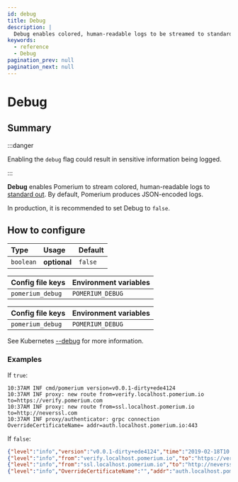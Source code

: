 ```yaml
---
id: debug
title: Debug
description: |
  Debug enables colored, human-readable logs to be streamed to standard out.
keywords:
  - reference
  - Debug
pagination_prev: null
pagination_next: null
---
```



# Debug

## Summary

:::danger

Enabling the `debug` flag could result in sensitive information being logged.

:::

**Debug** enables Pomerium to stream colored, human-readable logs to [standard out](https://en.wikipedia.org/wiki/Standard_streams#Standard_output_(stdout)). By default, Pomerium produces JSON-encoded logs. 

In production, it is recommended to set Debug to `false`.

## How to configure

| **Type** | **Usage** | **Default** |
| :--- | :--- | :--- |
| `boolean` | **optional** | `false` |

<Tabs>
<TabItem value="Core" label="Core">

| **Config file keys** | **Environment variables** |
| :--- | :--- |
| `pomerium_debug` | `POMERIUM_DEBUG` |

</TabItem>
<TabItem value="Enterprise" label="Enterprise">

| **Config file keys** | **Environment variables** |
| :--- | :--- |
| `pomerium_debug` | `POMERIUM_DEBUG` |

</TabItem>
<TabItem value="Kubernetes" label="Kubernetes">

See Kubernetes [--debug](docs/deploying/k8s/install#runtime-parameters) for more information.

</TabItem>
</Tabs>

### Examples

If `true`:

```log
10:37AM INF cmd/pomerium version=v0.0.1-dirty+ede4124
10:37AM INF proxy: new route from=verify.localhost.pomerium.io to=https://verify.pomerium.com
10:37AM INF proxy: new route from=ssl.localhost.pomerium.io to=http://neverssl.com
10:37AM INF proxy/authenticator: grpc connection OverrideCertificateName= addr=auth.localhost.pomerium.io:443
```

If `false`:

```json
{"level":"info","version":"v0.0.1-dirty+ede4124","time":"2019-02-18T10:41:03-08:00","message":"cmd/pomerium"}
{"level":"info","from":"verify.localhost.pomerium.io","to":"https://verify.pomerium.com","time":"2019-02-18T10:41:03-08:00","message":"proxy: new route"}
{"level":"info","from":"ssl.localhost.pomerium.io","to":"http://neverssl.com","time":"2019-02-18T10:41:03-08:00","message":"proxy: new route"}
{"level":"info","OverrideCertificateName":"","addr":"auth.localhost.pomerium.io:443","time":"2019-02-18T10:41:03-08:00","message":"proxy/authenticator: grpc connection"}
```
